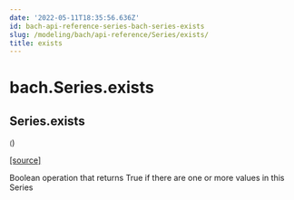 ```yaml
---
date: '2022-05-11T18:35:56.636Z'
id: bach-api-reference-series-bach-series-exists
slug: /modeling/bach/api-reference/Series/exists/
title: exists
---
```


# bach.Series.exists

<div className="method">

## <span className="additional-name">Series.</span><span className="name">exists</span>

<small className="parameter-list">(</small>)


&#8203;<span className="view-source">[[source]](https://github.com/objectiv/objectiv-analytics/blob/main/bach/bach/series/series.py)</span>

<div className="content">

Boolean operation that returns True if there are one or more values in this Series


</div>


</div>
